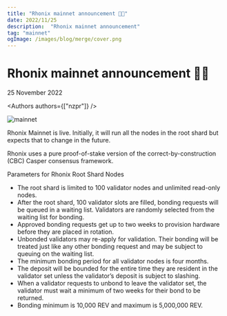 ```yaml
---
title: "Rhonix mainnet announcement 🌟🎉"
date: 2022/11/25
description:  "Rhonix mainnet announcement"
tag: "mainnet"
ogImage: /images/blog/merge/cover.png
---
```


# Rhonix mainnet announcement 🌟🎉


<Date>
  25 November 2022
</Date>

<Authors authors={["nzpr"]} />

![mainnet](public/images/blog/mainnet/concert.jpg)

Rhonix Mainnet is live. Initially, it will run all the nodes in the root shard but expects that to change in the future.

Rhonix uses a pure proof-of-stake version of the correct-by-construction (CBC) Casper consensus framework.

Parameters for Rhonix Root Shard Nodes

- The root shard is limited to 100 validator nodes and unlimited read-only nodes.
- After the root shard, 100 validator slots are filled, bonding requests will be queued in a waiting list. Validators are randomly selected from the waiting list for bonding.
- Approved bonding requests get up to two weeks to provision hardware before they are placed in rotation.
- Unbonded validators may re-apply for validation. Their bonding will be treated just like any other bonding request and may be subject to queuing on the waiting list.
- The minimum bonding period for all validator nodes is four months.
- The deposit will be bounded for the entire time they are resident in the validator set unless the validator’s deposit is subject to slashing.
- When a validator requests to unbond to leave the validator set, the validator must wait a minimum of two weeks for their bond to be returned.
- Bonding minimum is 10,000 REV and maximum is 5,000,000 REV.
